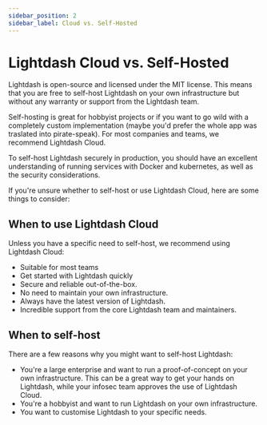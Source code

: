 ```yaml
---
sidebar_position: 2
sidebar_label: Cloud vs. Self-Hosted
---
```


# Lightdash Cloud vs. Self-Hosted

Lightdash is open-source and licensed under the MIT license. This means that you are free to self-host Lightdash on 
your own infrastructure but without any warranty or support from the Lightdash team.

Self-hosting is great for hobbyist projects or if you want to go wild with a completely custom implementation (maybe 
you'd prefer the whole app was traslated into pirate-speak).
For most companies and teams, we recommend Lightdash Cloud.

To self-host Lightdash securely in production, you should have an excellent understanding of running services 
with Docker and kubernetes, as well as the security considerations.

If you're unsure whether to self-host or use Lightdash Cloud, here are some things to consider:

## When to use Lightdash Cloud

Unless you have a specific need to self-host, we recommend using Lightdash Cloud:

- Suitable for most teams
- Get started with Lightdash quickly
- Secure and reliable out-of-the-box.
- No need to maintain your own infrastructure.
- Always have the latest version of Lightdash.
- Incredible support from the core Lightdash team and maintainers.

## When to self-host

There are a few reasons why you might want to self-host Lightdash:

- You're a large enterprise and want to run a proof-of-concept on your own infrastructure. This can be a great way 
  to get your hands on Lightdash, while your infosec team approves the use of Lightdash Cloud.
- You're a hobbyist and want to run Lightdash on your own infrastructure.
- You want to customise Lightdash to your specific needs. 
